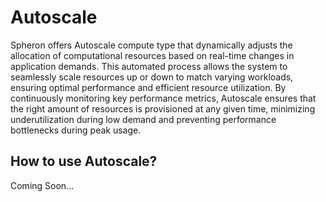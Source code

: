 
# Autoscale

Spheron offers Autoscale compute type that dynamically adjusts the allocation of computational resources based on real-time changes
in application demands. This automated process allows the system to seamlessly scale resources up or down to match varying workloads,
ensuring optimal performance and efficient resource utilization. By continuously monitoring key performance metrics, Autoscale
ensures that the right amount of resources is provisioned at any given time, minimizing underutilization during low demand and
preventing performance bottlenecks during peak usage.

## How to use Autoscale?

Coming Soon...

<Navigation name="Autoscale" />

